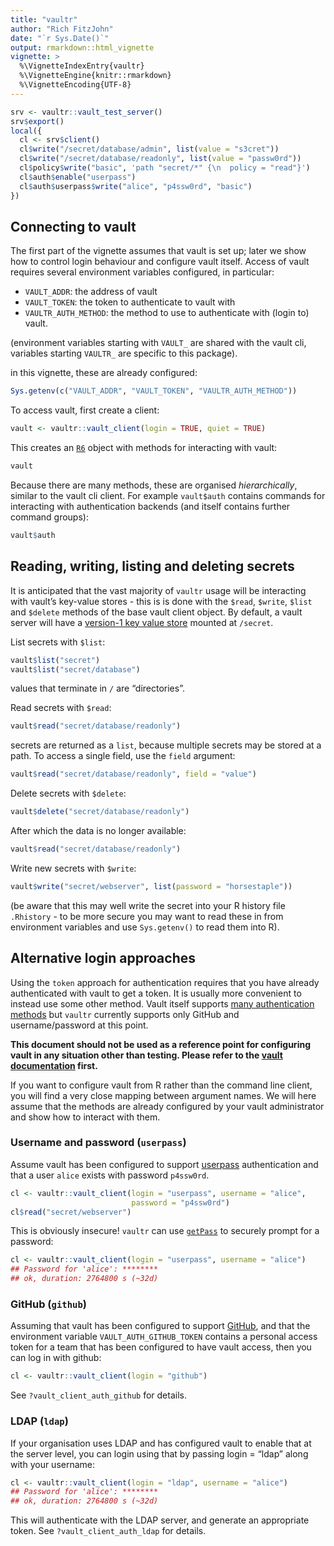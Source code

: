 ```yaml
---
title: "vaultr"
author: "Rich FitzJohn"
date: "`r Sys.Date()`"
output: rmarkdown::html_vignette
vignette: >
  %\VignetteIndexEntry{vaultr}
  %\VignetteEngine{knitr::rmarkdown}
  %\VignetteEncoding{UTF-8}
---
```


``` r
srv <- vaultr::vault_test_server()
srv$export()
local({
  cl <- srv$client()
  cl$write("/secret/database/admin", list(value = "s3cret"))
  cl$write("/secret/database/readonly", list(value = "passw0rd"))
  cl$policy$write("basic", 'path "secret/*" {\n  policy = "read"}')
  cl$auth$enable("userpass")
  cl$auth$userpass$write("alice", "p4ssw0rd", "basic")
})
```

## Connecting to vault

The first part of the vignette assumes that vault is set up; later
we show how to control login behaviour and configure vault itself.
Access of vault requires several environment variables configured,
in particular:

* `VAULT_ADDR`: the address of vault
* `VAULT_TOKEN`: the token to authenticate to vault with
* `VAULTR_AUTH_METHOD`: the method to use to authenticate with
  (login to) vault.

(environment variables starting with `VAULT_` are shared with the
vault cli, variables starting `VAULTR_` are specific to this
package).

in this vignette, these are already configured:
``` r
Sys.getenv(c("VAULT_ADDR", "VAULT_TOKEN", "VAULTR_AUTH_METHOD"))
```

To access vault, first create a client:
``` r
vault <- vaultr::vault_client(login = TRUE, quiet = TRUE)
```

This creates an [`R6`](https://CRAN.R-project.org/package=R6)
object with methods for interacting with vault:
``` r
vault
```

Because there are many methods, these are organised
_hierarchically_, similar to the vault cli client.  For example
`vault$auth` contains commands for interacting with authentication
backends (and itself contains further command groups):
``` r
vault$auth
```

## Reading, writing, listing and deleting secrets

It is anticipated that the vast majority of `vaultr` usage will be
interacting with vault's key-value stores - this is is done with
the `$read`, `$write`, `$list` and `$delete` methods of the base
vault client object.  By default, a vault server will have a
[version-1 key value
store](https://www.vaultproject.io/docs/secrets/kv/kv-v1.html)
mounted at `/secret`.

List secrets with `$list`:
``` r
vault$list("secret")
vault$list("secret/database")
```

values that terminate in `/` are "directories".

Read secrets with `$read`:
``` r
vault$read("secret/database/readonly")
```

secrets are returned as a `list`, because multiple secrets may be
stored at a path.  To access a single field, use the `field`
argument:
``` r
vault$read("secret/database/readonly", field = "value")
```

Delete secrets with `$delete`:
``` r
vault$delete("secret/database/readonly")
```

After which the data is no longer available:
``` r
vault$read("secret/database/readonly")
```

Write new secrets with `$write`:
``` r
vault$write("secret/webserver", list(password = "horsestaple"))
```

(be aware that this may well write the secret into your R history
file `.Rhistory` - to be more secure you may want to read these in
from environment variables and use `Sys.getenv()` to read them into
R).

## Alternative login approaches

Using the `token` approach for authentication requires that you
have already authenticated with vault to get a token.  It is
usually more convenient to instead use some other method.  Vault
itself supports [many authentication
methods](https://www.vaultproject.io/docs/auth/index.html) but
`vaultr` currently supports only GitHub and username/password at
this point.

**This document should not be used as a reference point for
configuring vault in any situation other than testing.  Please
refer to the [vault
documentation](https://www.vaultproject.io/docs/auth/index.html)
first.**

If you want to configure vault from R rather than the command line
client, you will find a very close mapping between argument
names. We will here assume that the methods are already configured
by your vault administrator and show how to interact with them.

### Username and password (`userpass`)

Assume vault has been configured to support
[userpass](https://www.vaultproject.io/docs/auth/userpass.html)
authentication and that a user `alice` exists with password
`p4ssw0rd`.
``` r
cl <- vaultr::vault_client(login = "userpass", username = "alice",
                           password = "p4ssw0rd")
cl$read("secret/webserver")
```

This is obviously insecure!  `vaultr` can use
[`getPass`](https://cran.r-project.org/package=getPass) to securely
prompt for a password:

```r
cl <- vaultr::vault_client(login = "userpass", username = "alice")
## Password for 'alice': ********
## ok, duration: 2764800 s (~32d)
```

### GitHub (`github`)

Assuming that vault has been configured to support
[GitHub](https://www.vaultproject.io/docs/auth/github.html), and
that the environment variable `VAULT_AUTH_GITHUB_TOKEN` contains a
personal access token for a team that has been configured to have
vault access, then you can log in with github:

```r
cl <- vaultr::vault_client(login = "github")
```

See `?vault_client_auth_github` for details.

### LDAP (`ldap`)

If your organisation uses LDAP and has configured vault to enable that at the server level, you can login using that by passing login = "ldap" along with your username:

```r
cl <- vaultr::vault_client(login = "ldap", username = "alice")
## Password for 'alice': ********
## ok, duration: 2764800 s (~32d)
```

This will authenticate with the LDAP server, and generate an appropriate token.  See `?vault_client_auth_ldap` for details.
